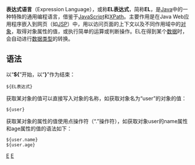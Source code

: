 '''表达式语言'''（Expression Language），或称'''EL表达式'''，简称'''EL'''，是[[Java|Java]]中的一种特殊的通用编程语言，借鉴于[[JavaScript|JavaScript]]和[[XPath|XPath]]。主要作用是在Java Web应用程序嵌入到网页（如[[JSP|JSP]]）中，用以访问页面的上下文以及不同作用域中的[[对象__(计算机科学)|对象]]，取得对象属性的值，或执行简单的运算或判断操作。EL在得到某个[[数据|数据]]时，会自动进行[[数据类型|数据类型]]的转换。

==语法==
以“'''${'''”开始，以“'''}'''”作为结束：
 ${EL表达式}

获取某对象的值可以直接写入对象的名称，如获取对象名为“user”的对象的值：
 ${user}

获取某对象的属性的值使用点操作符（“.”操作符），如获取对象user的name属性和age属性的值的语法如下：
 ${user.name}
 ${user.age}


[[分类:脚本语言|E]]
[[分类:Java平台|E]]